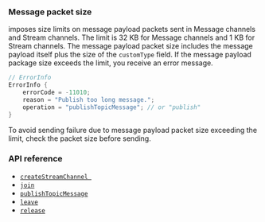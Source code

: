 <PlatformWrapper platform="android">

### Message packet size

<Vg k="MESS_SDK" /> imposes size limits on message payload packets sent in Message channels and Stream channels. The limit is 32 KB for Message channels and 1 KB for Stream channels. The message payload packet size includes the message payload itself plus the size of the `customType` field. If the message payload package size exceeds the limit, you receive an error message.

```java
// ErrorInfo
ErrorInfo {
    errorCode = -11010;
    reason = "Publish too long message.";
    operation = "publishTopicMessage"; // or "publish"
}
```

To avoid sending failure due to message payload packet size exceeding the limit, check the packet size before sending.

### API reference

- [`createStreamChannel `](../reference/api#channelcreatepropsag_platform)
- [`join`](../reference/api#channeljoinpropsag_platform)
- [`publishTopicMessage`](../reference/api#topicpublishpropsag_platform)
- [`leave`](../reference/api#channelleavepropsag_platform)
- [`release`](../reference/api#channelreleasepropsag_platform)

</PlatformWrapper>
